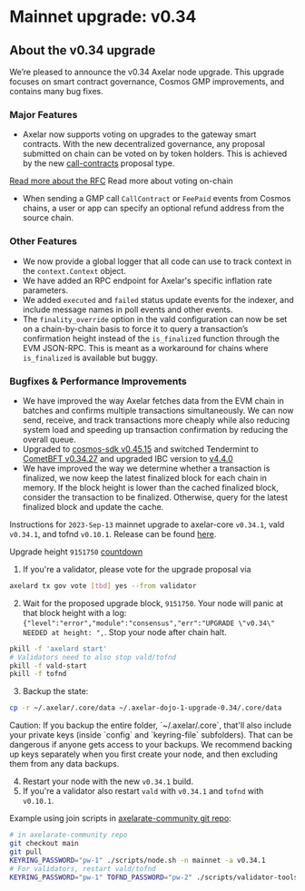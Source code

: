 # Mainnet upgrade: v0.34


## About the v0.34 upgrade

We’re pleased to announce the v0.34 Axelar node upgrade. This upgrade focuses on smart contract governance, Cosmos GMP improvements, and contains many bug fixes.

### Major Features

- Axelar now supports voting on upgrades to the gateway smart contracts. With the new decentralized governance, any proposal submitted on chain can be voted on by token holders. This is achieved by the new [call-contracts](https://github.com/axelarnetwork/axelar-core/blob/main/docs/cli/axelard_tx_gov_submit-proposal_call-contracts.md) proposal type.

[Read more about the RFC](https://community.axelar.network/t/rfc-decentralized-gateways-governance/2437)
Read more about voting on-chain

- When sending a GMP call `CallContract` or `FeePaid` events from Cosmos chains, a user or app can specify an optional refund address from the source chain.

### Other Features

- We now provide a global logger that all code can use to track context in the `context.Context` object.
- We have added an RPC endpoint for Axelar's specific inflation rate parameters.
- We added `executed` and `failed` status update events for the indexer, and include message names in poll events and other events.
- The `finality_override` option in the vald configuration can now be set on a chain-by-chain basis to force it to query a transaction’s confirmation height instead of the `is_finalized` function through the EVM JSON-RPC. This is meant as a workaround for chains where `is_finalized` is available but buggy.

### Bugfixes & Performance Improvements

- We have improved the way Axelar fetches data from the EVM chain in batches and confirms multiple transactions simultaneously. We can now send, receive, and track transactions more cheaply while also reducing system load and speeding up transaction confirmation by reducing the overall queue.
- Upgraded to [cosmos-sdk v0.45.15](https://github.com/cosmos/cosmos-sdk/releases/tag/v0.45.15) and switched Tendermint to [CometBFT v0.34.27](https://github.com/cometbft/cometbft/blob/v0.34.27/CHANGELOG.md#v03427) and upgraded IBC version to [v4.4.0](https://github.com/cosmos/ibc-go/releases/tag/v4.4.2)
- We have improved the way we determine whether a transaction is finalized, we now keep the latest finalized block for each chain in memory. If the block height is lower than the cached finalized block, consider the transaction to be finalized. Otherwise, query for the latest finalized block and update the cache.

Instructions for `2023-Sep-13` mainnet upgrade to axelar-core `v0.34.1`, vald `v0.34.1`, and tofnd `v0.10.1`.
Release can be found [here](https://github.com/axelarnetwork/axelar-core/releases/tag/v0.34.1).

Upgrade height `9151750` [countdown](https://www.mintscan.io/axelar/blocks/9151750)

1. If you're a validator, please vote for the upgrade proposal via

```bash
axelard tx gov vote [tbd] yes --from validator
```

2. Wait for the proposed upgrade block, `9151750`. Your node will panic at that block height with a log: `{"level":"error","module":"consensus","err":"UPGRADE \"v0.34\" NEEDED at height: ",`. Stop your node after chain halt.

```bash
pkill -f 'axelard start'
# Validators need to also stop vald/tofnd
pkill -f vald-start
pkill -f tofnd
```

3. Backup the state:

```bash
cp -r ~/.axelar/.core/data ~/.axelar-dojo-1-upgrade-0.34/.core/data
```

<Callout type="warning" emoji="⚠️">
  Caution: If you backup the entire folder, `~/.axelar/.core`, that'll also
  include your private keys (inside `config` and `keyring-file` subfolders).
  That can be dangerous if anyone gets access to your backups. We recommend
  backing up keys separately when you first create your node, and then excluding
  them from any data backups.
</Callout>

4. Restart your node with the new `v0.34.1` build.
5. If you're a validator also restart `vald` with `v0.34.1` and `tofnd` with `v0.10.1`.

Example using join scripts in [axelarate-community git repo](https://github.com/axelarnetwork/axelarate-community):

```bash
# in axelarate-community repo
git checkout main
git pull
KEYRING_PASSWORD="pw-1" ./scripts/node.sh -n mainnet -a v0.34.1
# For validators, restart vald/tofnd
KEYRING_PASSWORD="pw-1" TOFND_PASSWORD="pw-2" ./scripts/validator-tools-host.sh -a v0.34.1 -q v0.10.1 -n mainnet
```
